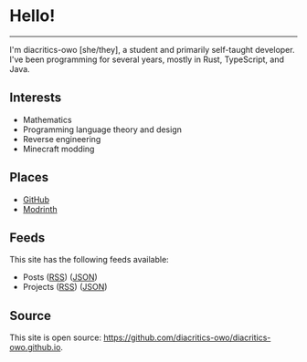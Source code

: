 # Hello!

---

I'm diacritics-owo \[she/they], a student and primarily self-taught developer. I've been programming for several years, mostly in Rust, TypeScript, and Java.

## Interests

- Mathematics
- Programming language theory and design
- Reverse engineering
- Minecraft modding

## Places

- [GitHub](https://github.com/diacritics-owo)
- [Modrinth](https://modrinth.com/user/diacritics-owo)

## Feeds

This site has the following feeds available:

- Posts ([RSS](/posts.rss)) ([JSON](/posts.json))
- Projects ([RSS](/projects.rss)) ([JSON](/projects.json))

## Source

This site is open source: https://github.com/diacritics-owo/diacritics-owo.github.io.
